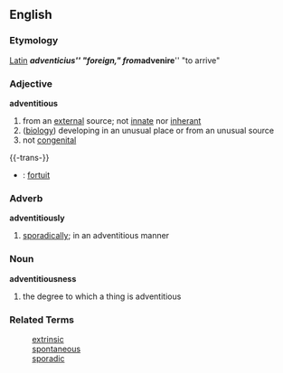 == English ==
=== Etymology ===
[[Latin]] '''''adventicius''''' "foreign," from '''''advenire''''' "to arrive"

=== Adjective ===
'''adventitious'''
# from an [[external]] source; not [[innate]] nor [[inherant]]
# ([[biology]]) developing in an unusual place or from an unusual source
# not [[congenital]]

{{-trans-}}

* {{fr}} : [[fortuit]]

=== Adverb ===
'''adventitiously'''
# [[sporadic]]ally; in an adventitious manner

=== Noun ===
'''adventitiousness'''
# the degree to which a thing is adventitious

=== Related Terms ===
: [[extrinsic]]
: [[spontaneous]]
: [[sporadic]]